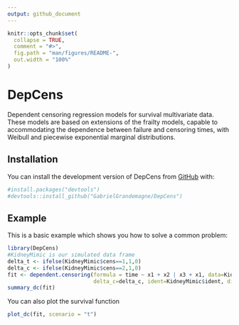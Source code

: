 ```yaml
---
output: github_document
---
```


<!-- README.md is generated from README.Rmd. Please edit that file -->

```r
knitr::opts_chunk$set(
  collapse = TRUE,
  comment = "#>",
  fig.path = "man/figures/README-",
  out.width = "100%"
)
```

# DepCens

<!-- badges: start -->
<!-- badges: end -->

Dependent censoring regression models for survival multivariate data. These models are based on extensions of the frailty models, capable to accommodating the dependence between failure and censoring times, with Weibull and piecewise exponential marginal distributions.

## Installation

You can install the development version of DepCens from [GitHub](https://github.com/) with:

```r
#install.packages("devtools")
#devtools::install_github("GabrielGrandemagne/DepCens")
```

## Example

This is a basic example which shows you how to solve a common problem:

```r
library(DepCens)
#KidneyMimic is our simulated data frame
delta_t <- ifelse(KidneyMimic$cens==1,1,0)
delta_c <- ifelse(KidneyMimic$cens==2,1,0)
fit <- dependent.censoring(formula = time ~ x1 + x2 | x3 + x1, data=KidneyMimic, delta_t=delta_t,
                           delta_c=delta_c, ident=KidneyMimic$ident, dist = "weibull")
summary_dc(fit)
```

You can also plot the survival function

```r
plot_dc(fit, scenario = "t")
```

